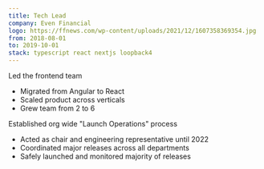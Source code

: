 ```yaml
---
title: Tech Lead
company: Even Financial
logo: https://ffnews.com/wp-content/uploads/2021/12/1607358369354.jpg
from: 2018-08-01
to: 2019-10-01
stack: typescript react nextjs loopback4
---
```


Led the frontend team

-   Migrated from Angular to React
-   Scaled product across verticals
-   Grew team from 2 to 6

Established org wide "Launch Operations" process

-   Acted as chair and engineering representative until 2022
-   Coordinated major releases across all departments
-   Safely launched and monitored majority of releases
